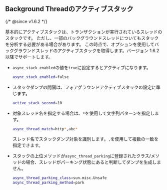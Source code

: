 ## Background Threadのアクティブスタック

{/* @since v1.6.2 */}

基本的にアクティブスタックは、トランザクションが実行されているスレッドのスタックです。 ただし、一部のバックグラウンドスレッドについてもスタックを分析する必要がある場合があります。 この時点で、オプションを使用してバックグラウンドスレッドのアクティブスタックを取得します。バージョン 1.6.2以降でサポートします。

- `async_stack_enabled`の値を`true`に設定するとアクティブになります。

  ```bash
  async_stack_enabled=false
  ```

- スタックダンプの間隔は、フォアグラウンドアクティブスタックの設定に準じます。

  ```bash
  active_stack_second=10
  ```

- 対象スレッド名を指定する場合は、`*`を使用して文字列パターンを指定します。 

  ```bash
  async_thread_match=http*,abc*
  ```

    スレッド名でスタックダンプ対象を識別します。`,`を使用して複数の一致を指定できます。

- スタックの上位メソッドが`async_thread_parking`に登録されたクラス/メソッドの場合、スレッドがパーキング状態にあると判断してダンプを生成しません。

  ```bash
  async_thread_parking_class=sun.misc.Unsafe
  async_thread_parking_method=park
  ```

